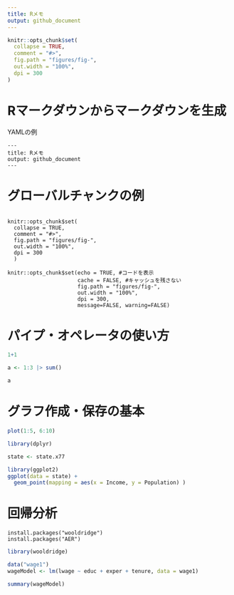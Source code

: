 ```yaml
---
title: Rメモ
output: github_document
---
```


<!-- README.md is generated from README.Rmd. Please edit that file -->

```r
knitr::opts_chunk$set(
  collapse = TRUE,
  comment = "#>",
  fig.path = "figures/fig-",
  out.width = "100%",
  dpi = 300
)
```



# Rマークダウンからマークダウンを生成

YAMLの例

```
---
title: Rメモ
output: github_document
---

```

# グローバルチャンクの例

```

knitr::opts_chunk$set(
  collapse = TRUE,
  comment = "#>",
  fig.path = "figures/fig-",
  out.width = "100%",
  dpi = 300
  )

```

```
knitr::opts_chunk$set(echo = TRUE, #コードを表示
                      cache = FALSE, #キャッシュを残さない
                      fig.path = "figures/fig-",
                      out.width = "100%",
                      dpi = 300,
                      message=FALSE, warning=FALSE)
```

# パイプ・オペレータの使い方

```r
1+1

a <- 1:3 |> sum()

a
```


# グラフ作成・保存の基本

```r
plot(1:5, 6:10)

```

```r
library(dplyr)

state <- state.x77

library(ggplot2)
ggplot(data = state) +
  geom_point(mapping = aes(x = Income, y = Population) )


```


# 回帰分析

```
install.packages("wooldridge")
install.packages("AER")

```


```r
library(wooldridge)

data("wage1")
wageModel <- lm(lwage ~ educ + exper + tenure, data = wage1)

summary(wageModel)
```

